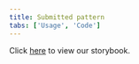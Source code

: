 ```yaml
---
title: Submitted pattern
tabs: ['Usage', 'Code']
---
```


Click <a href="https://pages.github.ibm.com/cloud-integration-design/ide-components/?path=/story/ide-api-key-generation-experience--with-core-configuration" 
target="_blank">here</a> to view our storybook.
